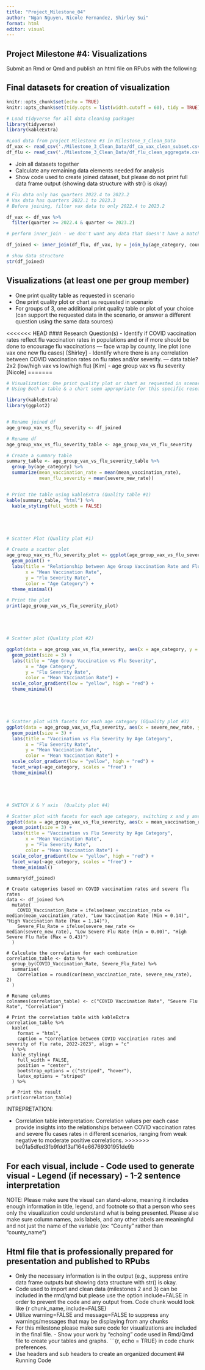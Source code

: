 ```yaml
---
title: "Project_Milestone_04"
author: "Ngan Nguyen, Nicole Fernandez, Shirley Sui"
format: html
editor: visual
---
```


## Project Milestone #4: Visualizations

Submit an Rmd or Qmd and publish an html file on RPubs with the following:

## Final datasets for creation of visualization

```r
knitr::opts_chunk$set(echo = TRUE)
knitr::opts_chunk$set(tidy.opts = list(width.cutoff = 60), tidy = TRUE)

# Load tidyverse for all data cleaning packages
library(tidyverse)
library(kableExtra)
```

```r
#Load data from project Milestone #3 in Milestone_3_Clean_Data
df_vax <- read_csv('./Milestone_3_Clean_Data/df_ca_vax_clean_subset.csv')
df_flu <- read_csv('./Milestone_3_Clean_Data/df_flu_clean_aggregate.csv')
```

-   Join all datasets together
-   Calculate any remaining data elements needed for analysis
-   Show code used to create joined dataset, but please do not print full data frame output (showing data structure with str() is okay)

```r
# Flu data only has quarters 2022.4 to 2023.2
# Vax data has quarters 2022.1 to 2023.3
# Before joining, filter vax data to only 2022.4 to 2023.2

df_vax <- df_vax %>%
  filter(quarter >= 2022.4 & quarter <= 2023.2)

# perform inner_join - we don't want any data that doesn't have a match in both datasets

df_joined <- inner_join(df_flu, df_vax, by = join_by(age_category, county, quarter)) %>% select(!c(sum_dx_new, sum_severe_new)) %>% drop_na()

# show data structure
str(df_joined)
```
## Visualizations (at least one per group member)

-   One print quality table as requested in scenario
-   One print quality plot or chart as requested in scenario
-   For groups of 3, one additional print quality table or plot of your choice (can support the requested data in the scenario, or answer a different question using the same data sources)

<<<<<<< HEAD
#### Research Question(s)
-   Identify if COVID vaccination rates reflect flu vaccination rates in populations and or if more should be done to encourage flu vaccinations --- face wrap by county, line plot (one vax one new flu cases) [Shirley]
-   Identify where there is any correlation between COVID vaccination rates on flu rates and/or severity. --- data table? 2x2 (low/high vax vs low/high flu) [Kim]
-   age group vax vs flu severity [Nicole]
=======
```r
# Visualization: One print quality plot or chart as requested in scenario
# Using Both a table & a chart seem appropriate for this specific research question

library(kableExtra)
library(ggplot2)


# Rename joined df
age_group_vax_vs_flu_severity <- df_joined

# Rename df
age_group_vax_vs_flu_severity_table <- age_group_vax_vs_flu_severity

# Create a summary table
summary_table <- age_group_vax_vs_flu_severity_table %>%
  group_by(age_category) %>%
  summarize(mean_vaccination_rate = mean(mean_vaccination_rate),
            mean_flu_severity = mean(severe_new_rate))


# Print the table using kableExtra (Quality table #1)
kable(summary_table, "html") %>%
  kable_styling(full_width = FALSE)





# Scatter Plot (Quality plot #1)

# Create a scatter plot
age_group_vax_vs_flu_severity_plot <- ggplot(age_group_vax_vs_flu_severity_table, aes(x = mean_vaccination_rate, y = severe_new_rate, color = age_category)) +
  geom_point() +
  labs(title = "Relationship between Age Group Vaccination Rate and Flu Severity",
       x = "Mean Vaccination Rate",
       y = "Flu Severity Rate",
       color = "Age Category") +
  theme_minimal()

# Print the plot
print(age_group_vax_vs_flu_severity_plot)





# Scatter plot (Quality plot #2)

ggplot(data = age_group_vax_vs_flu_severity, aes(x = age_category, y = severe_new_rate, color = mean_vaccination_rate)) +
  geom_point(size = 3) +
  labs(title = "Age Group Vaccination vs Flu Severity",
       x = "Age Category",
       y = "Flu Severity Rate",
       color = "Mean Vaccination Rate") +
  scale_color_gradient(low = "yellow", high = "red") +  
  theme_minimal()  





# Scatter plot with facets for each age category (GQuality plot #3)
ggplot(data = age_group_vax_vs_flu_severity, aes(x = severe_new_rate, y = mean_vaccination_rate, color = mean_vaccination_rate)) +
  geom_point(size = 3) +
  labs(title = "Vaccination vs Flu Severity by Age Category",
       x = "Flu Severity Rate",
       y = "Mean Vaccination Rate",
       color = "Mean Vaccination Rate") +
  scale_color_gradient(low = "yellow", high = "red") +  
  facet_wrap(~age_category, scales = "free") +  
  theme_minimal()  





# SWITCH X & Y axis  (Quality plot #4)

# Scatter plot with facets for each age category, switching x and y axes
ggplot(data = age_group_vax_vs_flu_severity, aes(x = mean_vaccination_rate, y = severe_new_rate, color = mean_vaccination_rate)) +
  geom_point(size = 3) +
  labs(title = "Vaccination vs Flu Severity by Age Category",
       x = "Mean Vaccination Rate",
       y = "Flu Severity Rate",
       color = "Mean Vaccination Rate") +
  scale_color_gradient(low = "yellow", high = "red") +  
  facet_wrap(~age_category, scales = "free") +  
  theme_minimal()  

```

```Correlation

summary(df_joined)

# Create categories based on COVID vaccination rates and severe flu rates
data <- df_joined %>%
  mutate(
    COVID_Vaccination_Rate = ifelse(mean_vaccination_rate <= median(mean_vaccination_rate), "Low Vaccination Rate (Min = 0.14)", "High Vaccination Rate (Max = 1.14)"),
    Severe_Flu_Rate = ifelse(severe_new_rate <= median(severe_new_rate), "Low Severe Flu Rate (Min = 0.00)", "High Severe Flu Rate (Max = 0.43)")
  )

# Calculate the correlation for each combination
correlation_table <- data %>%
  group_by(COVID_Vaccination_Rate, Severe_Flu_Rate) %>%
  summarise(
    Correlation = round(cor(mean_vaccination_rate, severe_new_rate), 2)
  )

# Rename columns
colnames(correlation_table) <- c("COVID Vaccination Rate", "Severe Flu Rate", "Correlation")

# Print the correlation table with kableExtra
correlation_table %>%
  kable(
    format = "html", 
    caption = "Correlation between COVID vaccination rates and severity of flu rate, 2022-2023", align = "c"
  ) %>% 
  kable_styling(
    full_width = FALSE,
    position = "center",
    bootstrap_options = c("striped", "hover"),
    latex_options = "striped"
  ) %>%

  # Print the result
print(correlation_table)
```
INTREPRETATION:

-  Correlation table interpretation: Correlation values per each case provide insights into the relationships between COVID vaccination rates and severe flu cases rates in different scenarios, ranging from weak negative to moderate positive correlations. 
>>>>>>> be01a5dfed3fb9fdd13af164e66769301951de9b

## For each visual, include - Code used to generate visual - Legend (if necessary) - 1-2 sentence interpretation

NOTE: Please make sure the visual can stand-alone, meaning it includes enough information in title, legend, and footnote so that a person who sees only the visualization could understand what is being presented. Please also make sure column names, axis labels, and any other labels are meaningful and not just the name of the variable (ex: "County" rather than "county_name")




## Html file that is professionally prepared for presentation and published to RPubs

-   Only the necessary information is in the output (e.g., suppress entire data frame outputs but showing data structure with str() is okay.
-   Code used to import and clean data (milestones 2 and 3) can be included in the rmd/qmd but please use the option include=FALSE in order to prevent the code and any output from. Code chunk would look like {r chunk_name, include=FALSE}
-   Utilize warning=FALSE and message=FALSE to suppress any warnings/messages that may be displaying from any chunks
-   For this milestone please make sure code for visualizations are included in the final file. - Show your work by "echoing" code used in Rmd/Qmd file to create your tables and graphs. \`\`\`{r, echo = TRUE} in code chunk preferences.
-   Use headers and sub headers to create an organized document \## Running Code
